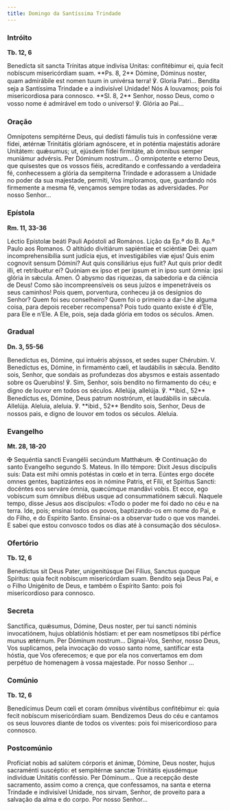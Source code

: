 ```yaml
---
title: Domingo da Santíssima Trindade
---
```


### Intróito

**Tb. 12, 6**

<div class="side-by-side not-content">
  <span>
    Benedícta sit sancta Trínitas atque indivísa Unitas: confitébimur ei, quia fecit nobíscum
    misericórdiam suam. **Ps. 8, 2** Dómine, Dóminus noster, quam admirábile est nomen tuum in
    univérsa terra! ℣. Gloria Patri...
  </span>
  <span>
    Bendita seja a Santíssima Trindade e a indivisível Unidade! Nós A louvamos; pois foi
    misericordiosa para connosco. **Sl. 8, 2** Senhor, nosso Deus, como o vosso nome é admirável em
    todo o universo! ℣. Glória ao Pai...
  </span>
</div>

### Oração

<div class="side-by-side not-content">
  <span>
    Omnípotens sempitérne Deus, qui dedísti fámulis tuis in confessióne veræ fídei, ætérnæ
    Trinitátis glóriam agnóscere, et in poténtia majestátis adoráre Unitátem: quǽsumus; ut, ejúsdem
    fídei firmitáte, ab ómnibus semper muniámur advérsis. Per Dóminum nostrum...
  </span>
  <span>
    Ó omnipotente e eterno Deus, que quisestes que os vossos fiéis, acreditando e confessando a
    verdadeira fé, conhecessem a glória da sempiterna Trindade e adorassem a Unidade no poder da sua
    majestade, permiti, Vos imploramos, que, guardando nós firmemente a mesma fé, vençamos sempre
    todas as adversidades. Por nosso Senhor...
  </span>
</div>

### Epístola

**Rm. 11, 33-36**

<div class="side-by-side not-content">
  <span>Léctio Epístolæ beáti Pauli Apóstoli ad Romános.</span>
  <span>Lição da Ep.ª do B. Ap.º Paulo aos Romanos.</span>
  <span>
    O altitúdo divitiárum sapiéntiae et sciéntiæ Dei: quam incomprehensibília sunt judícia ejus, et
    investigábiles viæ ejus! Quis enim cognovit sensum Dómini? Aut quis consiliárius ejus fuit? Aut
    quis prior dedit illi, et retribuétur ei? Quóniam ex ipso et per ipsum et in ipso sunt ómnia:
    ipsi glória in sǽcula. Amen.
  </span>
  <span>
    Ó abysmo das riquezas, da sabedoria e da ciência de Deus! Como são incompreensíveis os seus
    juízos e impenetráveis os seus caminhos! Pois quem, porventura, conheceu já os desígnios do
    Senhor? Quem foi seu conselheiro? Quem foi o primeiro a dar-Lhe alguma coisa, para depois
    receber recompensa? Pois tudo quanto existe é d’Ele, para Ele e n’Ele. A Ele, pois, seja dada
    glória em todos os séculos. Amen.
  </span>
</div>

### Gradual

**Dn. 3, 55-56**

<div class="side-by-side not-content">
  <span>
    Benedíctus es, Dómine, qui intuéris abýssos, et sedes super Chérubim. V. Benedíctus es, Dómine,
    in firmaménto cæli, et laudábilis in sǽcula.
  </span>
  <span>
    Bendito sois, Senhor, que sondais as profundezas dos abysmos e estais assentado sobre os
    Querubins! ℣. Sim, Senhor, sois bendito no firmamento do céu; e digno de louvor em todos os
    séculos.
  </span>
  <span>
    Allelúja, allelúja. ℣. **ibid., 52** Benedíctus es, Dómine, Deus patrum nostrórum, et laudábilis
    in sǽcula. Allelúja.
  </span>
  <span>
    Aleluia, aleluia. ℣. **ibid., 52** Bendito sois, Senhor, Deus de nossos pais, e digno de louvor
    em todos os séculos. Aleluia.
  </span>
</div>

### Evangelho

**Mt. 28, 18-20**

<div class="side-by-side not-content">
  <span>
    <span class="text-red-500">✠</span> Sequéntia sancti Evangélii secúndum Matthǽum.
  </span>
  <span>
    <span class="text-red-500">✠</span> Continuação do santo Evangelho segundo S. Mateus.
  </span>
  <span>
    In illo témpore: Dixit Jesus discípulis suis: Data est mihi omnis potéstas in cœlo et in terra.
    Eúntes ergo docéte omnes gentes, baptizántes eos in nómine Patris, et Fílii, et Spíritus Sancti:
    docéntes eos serváre ómnia, quæcúmque mandávi vobis. Et ecce, ego vobíscum sum ómnibus diébus
    usque ad consummatiónem sǽculi.
  </span>
  <span>
    Naquele tempo, disse Jesus aos discípulos: «Todo o poder me foi dado no céu e na terra. Ide,
    pois; ensinai todos os povos, baptizando-os em nome do Pai, e do Filho, e do Espírito Santo.
    Ensinai-os a observar tudo o que vos mandei. E sabei que estou convosco todos os dias até à
    consumação dos séculos».
  </span>
</div>

### Ofertório

**Tb. 12, 6**

<div class="side-by-side not-content">
  <span>
    Benedíctus sit Deus Pater, unigenitúsque Dei Fílius, Sanctus quoque Spíritus: quia fecit
    nobíscum misericórdiam suam.
  </span>
  <span>
    Bendito seja Deus Pai, e o Filho Unigénito de Deus, e também o Espírito Santo: pois foi
    misericordioso para connosco.
  </span>
</div>

### Secreta

<div class="side-by-side not-content">
  <span>
    Sanctífica, quǽsumus, Dómine, Deus noster, per tui sancti nóminis invocatiónem, hujus oblatiónis
    hóstiam: et per eam nosmetípsos tibi pérfice munus ætérnum. Per Dóminum nostrum...
  </span>
  <span>
    Dignai-Vos, Senhor, nosso Deus, Vos suplicamos, pela invocação do vosso santo nome, santificar
    esta hóstia, que Vos oferecemos; e que por ela nos convertamos em dom perpétuo de homenagem à
    vossa majestade. Por nosso Senhor ...
  </span>
</div>

### Comúnio

**Tb. 12, 6**

<div class="side-by-side not-content">
  <span>
    Benedícimus Deum cœli et coram ómnibus vivéntibus confitébimur ei: quia fecit nobíscum
    misericórdiam suam.
  </span>
  <span>
    Bendizemos Deus do céu e cantamos os seus louvores diante de todos os viventes: pois foi
    misericordioso para connosco.
  </span>
</div>

### Postcomúnio

<div class="side-by-side not-content">
  <span>
    Profíciat nobis ad salútem córporis et ánimæ, Dómine, Deus noster, hujus sacraménti suscéptio:
    et sempitérnæ sanctæ Trinitátis ejusdémque indivíduæ Unitátis conféssio. Per Dóminum...
  </span>
  <span>
    Que a recepção deste sacramento, assim como a crença, que confessamos, na santa e eterna
    Trindade e indivisível Unidade, nos sirvam, Senhor, de proveito para a salvação da alma e do
    corpo. Por nosso Senhor...
  </span>
</div>
